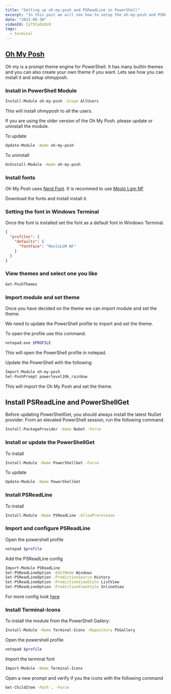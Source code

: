 ```yaml
---
title: "Setting up oh-my-posh and PSReadLine in PowerShell"
excerpt: "In this post we will see how to setup the oh-my-posh and PSReadLine with PowerShell."
date: "2021-06-30"
videoId: Cy73CoOx8z8
tags:
  - terminal
---
```

<YoutubeVideo videoId={props.videoId} />

<TOCInline toc={props.toc} asDisclosure />

## [Oh My Posh](https://ohmyposh.dev)

Oh my is a prompt theme engine for PowerShell. It has many builtin themes and you can also create your own theme if you want. Lets see how you can install it and setup ohmyposh.

### Install in PowerShell Module

```bash
Install-Module oh-my-posh -Scope AllUsers
```

This will install ohmyposh to all the users.

If you are using the older version of the Oh My Posh. please update or uninstall the module.

To update

```bash
Update-Module -Name oh-my-posh
```

To uninstall

```bash
UnInstall-Module -Name oh-my-posh
```

### Install fonts

Oh My Posh uses [Nerd Font](https://www.nerdfonts.com/). It is recommed to use [Meslo Lgm NF](https://github.com/ryanoasis/nerd-fonts/releases/download/v2.1.0/Meslo.zip)

Download the fonts and install install it.

### Setting the font in Windows Terminal

Once the font is installed set the font as a default font in Windows Terminal.

```json
{
  "profiles": {
    "defaults": {
      "fontFace": "MesloLGM NF"
    }
  }
}
```

### View themes and select one you like

```bash
Get-PoshThemes
```

### Import module and set theme

Once you have decided on the theme we can import module and set the theme.

We need to update the PowerShell profile to import and set the theme.

To open the profile use this command.

```bash
notepad.exe $PROFILE
```

This will open the PowerShell profile in notepad.

Update the PowerShell with the following

```bash
Import-Module oh-my-posh
Set-PoshPrompt powerlevel10k_rainbow
```

This will import the Oh My Posh and set the theme.

## Install PSReadLine and PowerShellGet

Before updating PowerShellGet, you should always install the latest NuGet provider. From an elevated PowerShell session, run the following command.

```bash
Install-PackageProvider -Name NuGet -Force
```

### Install or update the PowerShellGet

To install

```bash
Install-Module -Name PowerShellGet -Force
```

To update

```bash
Update-Module -Name PowerShellGet
```

### Install PSReadLine

To install

```bash
Install-Module -Name PSReadLine -AllowPrerelease
```

### Import and configure PSReadLine

Open the powershell profile

```bash
notepad $profile
```

Add the PSReadLine config

```bash
Import-Module PSReadLine
Set-PSReadLineOption -EditMode Windows
Set-PSReadLineOption -PredictionSource History
Set-PSReadLineOption -PredictionViewStyle ListView
Set-PSReadLineOption -PredictionViewStyle InlineView
```

For more config look [here](https://github.com/PowerShell/PSReadLine/blob/master/PSReadLine/SamplePSReadLineProfile.ps1)

### Install Terminal-Icons

To install the module from the PowerShell Gallery:

```bash
Install-Module -Name Terminal-Icons -Repository PSGallery
```

Open the powershell profile

```bash
notepad $profile
```

Import the terminal font

```bash
Import-Module -Name Terminal-Icons
```

Open a new prompt and verify if you the icons with the following command

```bash
Get-ChildItem -Path . -Force
```
